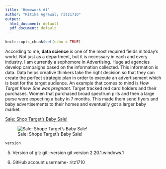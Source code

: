 ```yaml
---
title: 'Homework #1'
author: "Ritika Agrawal; ritz1710"
output:
  html_document: default
  pdf_document: default
---
```


```r
knitr::opts_chunk$set(echo = TRUE)
```

According to me, **data science** is one of the most required fields in today's world. Not just as a department, but it is necessary in each and every industry. I am currently a sophomore in Advertising. Huge ad agencies develop campaigns based on the information collected. This information is data. Data helps creative thinkers take the right decision so that they can create the perfect strategic plan in order to execute an advertisement which is best for the target audience. An example that comes to mind is _How Target Knew She was pregnant_. Target tracked red card holders and their purchases. Women that purchased broad spectrum pills and then a large purse were expecting a baby in 7 months. This made them send flyers and baby advertisements to their homes and eventually got a larger baby market.

[Sale: Shop Target's Baby Sale!](https://www.google.com/url?sa=i&source=images&cd=&cad=rja&uact=8&ved=2ahUKEwj6qZeRjv7fAhXHooMKHe4uAaEQjRx6BAgBEAU&url=https%3A%2F%2Fcommunity.babycenter.com%2Fpost%2Fa47327899%2Fsale_shop_targets_baby_sale&psig=AOvVaw1eik56oSuxYk0Z4AXOqJvb&ust=1548133841859649)

![Sale: Shope Target's Baby Sale!](https://imageserve.babycenter.com/8/000/222/9QjIOTWZpm68ew34jUIV9SZG5gaH30Zg_lg.jpg)

```r
version
```
5. Version of git:
git --version
git version 2.20.1.windows.1

7. GitHub account username- ritz1710